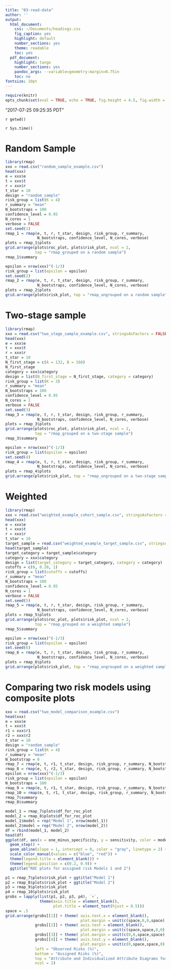 ```yaml
---
title: "03-read-data"
author: ''
output:
  html_document:
    css: ~/Documents/headings.css
    fig_caption: yes
    highlight: default
    number_sections: yes
    theme: readable
    toc: yes
  pdf_document:
    highlight: tango
    number_sections: yes
    pandoc_args: --variable=geometry:margin=0.75in
    toc: no
fontsize: 10pt
---
```

<A NAME="top"> </A>

```r
require(knitr)
opts_chunk$set(eval = TRUE, echo = TRUE, fig.height = 4.5, fig.width = 6.5, tidy=FALSE)
```


"2017-07-25 09:25:35 PDT"

`r getwd()`  

`r Sys.time()`


# Random Sample

```r
library(rmap)
xxx = read.csv("random_sample_example.csv")
head(xxx)
e = xxx$e
t = xxx$t
r = xxx$r
t_star = 10
design = "random_sample"
risk_group = list(K = 4)
r_summary = "mean"
N_bootstraps = 100
confidence_level = 0.95
N_cores = 1
verbose = FALSE
set.seed(1)
rmap_1 = rmap(e, t, r, t_star, design, risk_group, r_summary, 
              N_bootstraps, confidence_level, N_cores, verbose)
plots = rmap_1$plots
grid.arrange(plots$roc_plot, plots$risk_plot, ncol = 2, 
             top = "rmap_grouped on a random sample")
rmap_1$summary
```


```r
epsilon = nrow(xxx)^(-1/3)
risk_group = list(epsilon = epsilon)
set.seed(2)
rmap_2 = rmap(e, t, r, t_star, design, risk_group, r_summary, 
              N_bootstraps, confidence_level, N_cores, verbose)
plots = rmap_2$plots
grid.arrange(plots$risk_plot, top = "rmap_ungrouped on a random sample")
```

# Two-stage sample

```r
library(rmap)
xxx = read.csv("two_stage_sample_example.csv", stringsAsFactors = FALSE)
head(xxx)
e = xxx$e
t = xxx$t
r = xxx$r
t_star = 10
N_first_stage = c(A = 132, B = 168)
N_first_stage
category = xxx$category
design = list(N_first_stage = N_first_stage, category = category)
risk_group = list(K = 3)
r_summary = "mean"
N_bootstraps = 100
confidence_level = 0.95
N_cores = 1
verbose = FALSE
set.seed(3)
rmap_3 = rmap(e, t, r, t_star, design, risk_group, r_summary, 
              N_bootstraps, confidence_level, N_cores, verbose)
plots = rmap_3$plots
grid.arrange(plots$roc_plot, plots$risk_plot, ncol = 2, 
             top = "rmap_grouped on a two-stage sample")
rmap_3$summary
```

```r
epsilon = nrow(xxx)^(-1/3)
risk_group = list(epsilon = epsilon)
set.seed(4)
rmap_4 = rmap(e, t, r, t_star, design, risk_group, r_summary, 
              N_bootstraps, confidence_level, N_cores, verbose)
plots = rmap_4$plots
grid.arrange(plots$risk_plot, top = "rmap_ungrouped on a two-stage sample")
```



# Weighted

```r
library(rmap)
xxx = read.csv("weighted_example_cohort_sample.csv", stringsAsFactors = FALSE)
head(xxx)
e = xxx$e
t = xxx$t
r = xxx$r
t_star = 10
target_sample = read.csv("weighted_example_target_sample.csv", stringsAsFactors = FALSE)
head(target_sample)
target_category = target_sample$category
category = xxx$category
design = list(target_category = target_category, category = category)
cutoffs = c(0, 0.20, 1)
risk_group = list(cutoffs = cutoffs)
r_summary = "mean"
N_bootstraps = 100
confidence_level = 0.95
N_cores = 1
verbose = FALSE
set.seed(5)
rmap_5 = rmap(e, t, r, t_star, design, risk_group, r_summary, 
              N_bootstraps, confidence_level, N_cores, verbose)
plots = rmap_5$plots
grid.arrange(plots$roc_plot, plots$risk_plot, ncol = 2, 
             top = "rmap_grouped on a weighted sample")
rmap_5$summary
```

```r
epsilon = nrow(xxx)^(-1/3)
risk_group = list(epsilon = epsilon)
set.seed(6)
rmap_6 = rmap(e, t, r, t_star, design, risk_group, r_summary, 
              N_bootstraps, confidence_level, N_cores, verbose)
plots = rmap_6$plots
grid.arrange(plots$risk_plot, top = "rmap_ungrouped on a weighted sample")
```

# Comparing two risk models using composite plots

```r
xxx = read.csv("two_model_comparison_example.csv")
head(xxx)
e = xxx$e
t = xxx$t
r1 = xxx$r1
r2 = xxx$r2
t_star = 10
design = "random_sample"
risk_group = list(K = 4)
r_summary = "mean"
N_bootstrap = 0
rmap_7 = rmap(e, t, r1, t_star, design, risk_group, r_summary, N_bootstraps)
rmap_8 = rmap(e, t, r2, t_star, design, risk_group, r_summary, N_bootstraps)
epsilon = nrow(xxx)^(-1/3)
risk_group = list(epsilon = epsilon)
N_bootstraps = 100
rmap_9 = rmap(e, t, r1, t_star, design, risk_group, r_summary, N_bootstraps)
rmap_10 = rmap(e, t, r1, t_star, design, risk_group, r_summary, N_bootstraps)
rmap_7$summary
rmap_8$summary
```

```r
model_1 = rmap_7$plots$df_for_roc_plot
model_2 = rmap_8$plots$df_for_roc_plot
model_1$model = rep("Model 1", nrow(model_1))
model_2$model = rep("Model 2", nrow(model_2))
df = rbind(model_1, model_2) 
head(df)
ggplot(df, aes(x = one_minus_specificity, y = sensitivity, color = model)) +
  geom_step() + 
  geom_abline(slope = 1, intercept = 0, color = "gray", linetype = 2) +
  scale_color_manual(values = c("blue", "red")) +
  theme(legend.title = element_blank()) +
  theme(legend.position = c(0.2, 0.9)) +
  ggtitle("ROC plots for assigned risk Models 1 and 2")
```

```r
p1 = rmap_7$plots$risk_plot + ggtitle("Model 1")
p2 = rmap_8$plots$risk_plot + ggtitle("Model 2")
p3 = rmap_9$plots$risk_plot
p4 = rmap_10$plots$risk_plot
grobs = lapply(list(p1, p2, p3, p4), `+`, 
               theme(axis.title = element_blank(),
                     plot.title = element_text(hjust = 0.5)))
space = .5
grid.arrange(grobs[[1]] + theme( axis.text.x = element_blank(),
                                 plot.margin = unit(c(space,0,0,space), "cm")),
             grobs[[2]] + theme( axis.text = element_blank(),
                                 plot.margin = unit(c(space,space,0,0), "cm")),
             grobs[[3]] + theme( plot.margin = unit(c(0,0,space,space), "cm")), 
             grobs[[4]] + theme( axis.text.y = element_blank(),
                                 plot.margin = unit(c(0,space,space,0), "cm")), 
             left = "Observed Risks (%)",
             bottom = "Assigned Risks (%)",
             top = "Attribute and Individualized Attribute Diagrams for Models 1 and 2",
             ncol = 2)
```




